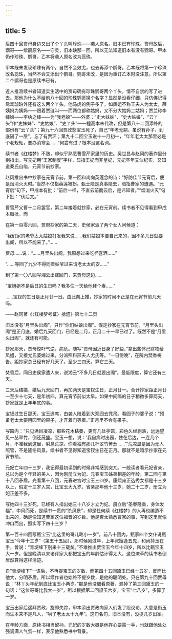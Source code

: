 ```yaml
---
---
---
```

title: 5
---




后四十回贾母身边又出了个丫头叫珍珠——袭人原名。旧本已有珍珠。贾母故后，鹦哥——紫鹃原名——守灵，旧本缺那一回，所以无法知道旧本有没有鹦哥。甲本仍作珍珠、鹦哥。乙本将袭人原名改为蕊珠。

甲本既未发现珍珠有两个，自然不会效尤，也去再添个鹦哥。乙本既将第一个珍珠改名蕊珠，当然不会又添出个鹦哥。鹦哥未改，是因为重订乙本时没注意。所以第二个鹦哥也是原续书已有。

近人推测续书者知道实生活中的贾母确有珍珠鹦哥两个丫头，情不自禁的写了进去。那他为什么不给前八十回的珍珠鹦哥换个名字？显然是没看仔细，只仿佛记得鸳鸯琥珀外还有这么两个丫头。他马虎的例子多了，如凤姐不称王夫人为太太，薛姨妈为姨妈——跟着贾琏叫——而两位都称姑妈，又不分大姑妈二姑妈；贾兰称李婶娘——李纨之婶——为“我老娘”——外婆；“史大妹妹”、“史大姑娘”、“云丫头”作“史妹妹”、“史姑娘”、“史丫头”——程高本未代改，但是第八十二回添补的部份有“云丫头”；第九十六回贾政愁宝玉死了，自己“年老无嗣，虽说有孙子，到底隔了一层”，忘了有贾环；第九十二回宝玉说十一月初一，“年年老太太那里必是个老规矩，要办消寒会……”何尝有过？根本没这名词。

续书者《红楼梦》不熟，却似乎熟悉曹雪芹家里的历史。吴世昌与赵冈的著作里分别指出，写元妃用“王家制度”字样，显指王妃而非皇妃，元妃卒年又似纪实，又知道秦氏自缢，元宵节前抄家。

赵冈推出书中抄家在元宵节前。第一回和尚向英莲念的诗：“好防佳节元宵后，便是烟消火灭时。”当然不仅指英莲被拐。甄士隐是真事隐去，暗指曹家的遭遇。“元宵后”句下，甲戌本有批：“前后一样，不直云前而云后，是讳知者。”“烟消火灭”句下批：“伏后文。”

曹雪芹父曹十二月罢官，第二年接着就抄家，必在元宵前。续书者不见得看到甲戌本脂批，而

在第一百零六回，贾府抄家的第二天，史侯家派了两个女人问候道：

“我们家的老爷太太姑娘打发我来说……我们姑娘本要自己来的，因不多几日就要出阁，所以不能来了。”……

贾母……说：“……月里头出阁，我原想过来吃杯喜酒……”

“……等回了九少不得同着姑爷过来请老太太的安……”

到了第一〇八回写湘云出嫁回门，来贾母这边……

“宝姐姐不是后日的生日吗？我多住一天给他拜个寿……”

……宝钗的生日是正月廿一日。由此向上推，抄家的时间不正是在元宵节前几天吗。

——赵冈著《〈红楼梦考证〉拾遗》第七十二页

旧本没有“月里头出阁”，只作“你们姑娘出阁”。假定抄家在元宵节前，“月里头出阁”是正月底，婚后九天回门，已经是二月，正月二十一早已过了。既然不是“月里头出阁”，就还有可能。

抄家那天，贾母惊吓气逆，病危。随写“贾母因近日身子好些，”拿出些体己财物给凤姐，又接尤氏婆媳过来，分派照料邢夫人尤氏等。“一日傍晚”，在院内焚香祷告。距抄家总已经有好几天了。至少三四天。算它三天。

焚香后，同日史侯家遣人来，说湘云“不多几日就要出阁”。最低限度，算它还有三天。

三天后结婚，婚后九天回门，再加两天是宝钗生日，正月廿一。合计抄家距正月廿一至少十七天，是年初四，算元宵节前似太早。如果中间隔的日子稍微多算两天，抄家就是上年年底的事。

宝钗过生日那天，宝玉逃席，由袭人陪着到大观园去凭吊。看园子的婆子说：“预备老太太要用园里的果子，才开着门等着。”正月里不会有果子。

写园内：“只见满目凄凉，那些花木枯萎，更有几处亭馆，彩色久经剥落，远远望见一丛翠竹，倒还茂盛。宝玉一想，说：‘我自病时出园，住在后边，一连几个月，不准我到这里，瞬息荒凉，你看独有那几杆翠竹菁葱……’”荒凉显是因为无人照管，不是隆冬风景。续书者不见得知道宝钗生日在正月。那就不是暗示抄家在元宵节前。

元妃亡年四十三岁，我记得最初读到的时候非常感到突兀。一般读者看元妃省亲，总以为是个年轻的美人，因为刚册立为妃。元春宝玉姊弟相差的年龄，第二回与第十八回矛盾。光看第十八回，元春进宫时宝玉三四岁。康熙雍正选秀女都是十三岁以上，假定十三岁入宫，比宝玉大九岁。省亲那年他十三岁，她二十二岁，册立为妃正差不多。

写她四十三岁死，已经有人指出她三十八岁才立为妃。册立后“圣眷隆重，身体发福”，中风而死，是续书一贯的“杀风景”，却是任何续《红楼梦》的人再也编造不出来的，确是像知道曹家这位福晋的岁数。他是否太熟悉曹家的事，写到这里就像冲口而出，照实写下四十三岁？

第一百十四回写甄宝玉“比这里的哥儿略小一岁”。前八十回内，甄家四个女仆说甄宝玉“今年十三岁”（第五十五回）。那时候刚过年，上年叔嫂逢五鬼，和尚持玉在手，曾说：“青埂峰下别来十三载矣。”不难推出贾宝玉今年十四岁，所以比甄宝玉大一岁。但是晚清以来诸评家大都把宝玉的年龄估计得太大，这位潦草的续书者倒居然算得这样清楚。

自“青埂峰下”一语后，不再提宝玉的岁数，而第四十五回黛玉已经十五岁，反而比他大，分明矛盾，所以续作者也始终不提岁数，是他的聪明处。只在第九十回贾母说：“林丫头年纪到底比宝玉小两岁。”那是他没细看原著，漏掉了第三回黛玉的一句话：“这位哥哥比我大一岁”，所以根据第二回黛玉六岁，宝玉“七八岁”，多算了一岁。

宝玉出家后遥拜贾政，旋即失踪，甲本添出贾政向家人们发了段议论，大意是衔玉而生本来不是凡人，“哄了老太太十九年”。这句名句，旧本没有，没提几岁出家。

在年龄方面，原续书相当留神。元妃的岁数大概是他存心要露一手，也就跟他处处强调满人气氛一样，表示他熟悉书中背景。